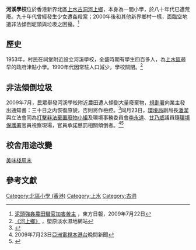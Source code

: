 '''河溪學校'''位於香港新界北區[[上水|上水]][[古洞|古洞]][[河上鄉|河上鄉]]，本身為一間小學，於八十年代已遭荒廢。九十年代曾經發生少女遭姦殺案；2000年後和其他新界鄉村一樣，面臨空地遭非法傾倒坭頭與垃圾之困擾。<ref>[http://orientaldaily.on.cc/cnt/news/20090722/00190_001.html 泥頭強姦農田蠻官加害苦主] {{Wayback|url=http://orientaldaily.on.cc/cnt/news/20090722/00190_001.html |date=20090825134153 }}，東方日報，2009年7月22日</ref>

== 歷史 ==
1953年，村民在祠堂附近設立河溪學校，全盛時期有學生四百多人，為[[上水|上水區]]最早的政府津貼小學。1990年代因常駐人口減少，學校關閉。<ref>[http://www.hkbws.org.hk/website/lv/estate01.html 《河上鄉》] {{Wayback|url=http://www.hkbws.org.hk/website/lv/estate01.html |date=20110818030444 }}，塱原淡水濕地網站</ref>

== 非法傾倒垃圾 ==
2009年7月，民眾舉發河溪學校附近農田遭人傾倒大量廢棄物，[[規劃署|規劃署]]向業主發出通知書：三十日之内恢復原貌，否則將作檢控。<ref>{{Cite web |url=http://news.sina.com.hk/cgi-bin/nw/show.cgi/2/1/1/1208304/1.html |title=《河上鄉傾廢料疑獲業主同意》，新浪香港轉載星島日報，2009年7月23日 |access-date=2011年9月11日 |archive-url=https://web.archive.org/web/20090727072945/http://news.sina.com.hk/cgi-bin/nw/show.cgi/2/1/1/1208304/1.html |archive-date=2009年7月27日 |dead-url=yes }}</ref>同月23日，[[環境局|環境局]]副局長[[潘潔|潘潔]]與立法會同為[[打擊非法棄置廢物小組|打擊非法棄置廢物小組]]及環境事務委員會[[李永達|李永達]]、[[甘乃威|甘乃威]]議員隨[[環境保護署|環境保護署]]官員視察現場，官員承諾懲罰相關傾倒者。<ref>2009年7月23日[[亞洲電視本港台|亞洲電視本港台]]晚間新聞</ref><ref>{{Cite web |url=http://www.gaforum.org/showthread.php?t=191659 |title=《議員巡視河上鄉非法傾倒廢料情況》，GAForum轉載星島日報，2009年7月23日 |accessdate=2011年9月11日 |archive-date=2016年3月4日 |archive-url=https://web.archive.org/web/20160304191722/http://www.gaforum.org/showthread.php?t=191659 |dead-url=no }}</ref>

== 校舍用途改變 ==
[[美味棧|美味棧]][[周末|周末]]


== 參考文獻 ==
<div class="references-small">
<references/>
</div>

[[Category:北區小學_(香港)|Category:北區小學 (香港)]]
[[Category:上水|Category:上水]]
[[Category:古洞|Category:古洞]]